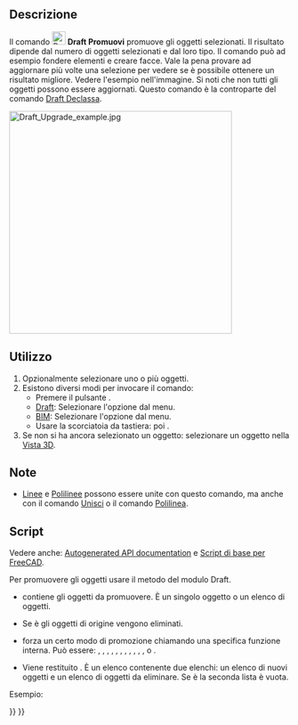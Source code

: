 <languages/>

{{Docnav/it
|[[Draft_Split/it|Dividi]]
|[[Draft_Downgrade/it|Declassa]]
|[[Draft_Workbench/it|Draft]]
|IconL=Draft_Split.svg
|IconR=Draft_Downgrade.svg
|IconC=Workbench_Draft.svg
}}

{{GuiCommand/it
|Name=Draft Upgrade
|Name/it=Draft Promuovi
|MenuLocation=Modifiche → Promuovi<br>Modifica → Promuovi
|Workbenches=[[Draft_Workbench/it|Draft]], [[BIM_Workbench/it|BIM]]
|Shortcut={{KEY|U}} {{KEY|P}}
|SeeAlso=[[Draft_Downgrade/it|Draft Declassa]]
}}

<span id="Description"></span>
==Descrizione==

Il comando [[Image:Draft_Upgrade.svg|24px]] '''Draft Promuovi''' promuove gli oggetti selezionati. Il risultato dipende dal numero di oggetti selezionati e dal loro tipo. Il comando può ad esempio fondere elementi e creare facce. Vale la pena provare ad aggiornare più volte una selezione per vedere se è possibile ottenere un risultato migliore. Vedere l'esempio nell'immagine. Si noti che non tutti gli oggetti possono essere aggiornati. Questo comando è la controparte del comando [[Draft_Downgrade/it|Draft Declassa]].

[[Image:Draft_Upgrade_example.jpg|400px]]
{{Caption|Una polilinea aperta non modificabile viene aggiornata ad una polilinea chiusa e quindi ad una faccia. Anche un contorno quadrato chiuso non modificabile viene aggiornato ad una faccia. Le due facce vengono quindi aggiornate per creare un composto, che viene infine aggiornato ad una singola Polilinea modificabile.}}

<span id="Usage"></span>
== Utilizzo ==

# Opzionalmente selezionare uno o più oggetti.
# Esistono diversi modi per invocare il comando:
#* Premere il pulsante {{Button|[[Image:Draft_Upgrade.svg|16px]] [[Draft_Upgrade/it|Promuovi]]}}.
#* [[Draft_Workbench/it|Draft]]:  Selezionare l'opzione {{MenuCommand|Modifica → [[Image:Draft_Upgrade.svg|16px]] Promuovi}} dal menu.
#* [[BIM_Workbench/it|BIM]]: Selezionare l'opzione {{MenuCommand|Modifica → [[Image:Draft_Upgrade.svg|16px]] Promuovi}} dal menu.
#* Usare la scorciatoia da tastiera: {{KEY|U}} poi {{KEY|P}}.
# Se non si ha ancora selezionato un oggetto: selezionare un oggetto nella [[3D_view/it|Vista 3D]].

<span id="Notes"></span>
==Note==

* [[Draft_Line/it|Linee]] e [[Draft_Wire/it|Polilinee]] possono essere unite con questo comando, ma anche con il comando [[Draft_Join/it|Unisci]] o il comando [[Draft_Wire/it|Polilinea]].

<span id="Scripting"></span>
==Script==

Vedere anche: [https://freecad.github.io/SourceDoc/ Autogenerated API documentation] e [[FreeCAD Scripting Basics/it|Script di base per FreeCAD]].

Per promuovere gli oggetti usare il metodo {{incode|upgrade}} del modulo Draft.

{{Code|code=
upgrade_list = upgrade(objects, delete=False, force=None)
}}

* {{incode|objects}} contiene gli oggetti da promuovere. È un singolo oggetto o un elenco di oggetti.
* Se {{incode|delete}} è {{incode|True}} gli oggetti di origine vengono eliminati.
* {{incode|force}} forza un certo modo di promozione chiamando una specifica funzione interna. Può essere: {{incode|"makeCompound"}}, {{incode|"closeGroupWires"}}, {{incode|"makeSolid"}}, {{incode|"closeWire"}}, {{incode|"turnToParts "}}, {{incode|"makeFusion"}}, {{incode|"makeShell"}}, {{incode|"makeFaces"}}, {{incode|"draftify"}}, {{incode|"joinFaces "}}, {{incode|"makeSketchFace"}}, {{incode|"makeWires"}} o {{incode|"turnToLine"}}.
* Viene restituito {{incode|upgrade_list}}. È un elenco contenente due elenchi: un elenco di nuovi oggetti e un elenco di oggetti da eliminare. Se {{incode|delete}} è {{incode|True}} la seconda lista è vuota.

Esempio:

{{Code|code=
import FreeCAD as App
import Draft

doc = App.newDocument()

circle = Draft.make_circle(1000)
rectangle = Draft.make_rectangle(2000, 800)
doc.recompute()

add_list1, delete_list1 = Draft.upgrade([circle, rectangle], delete=False)

line1 = Draft.make_line(App.Vector(2000, 0, 0), App.Vector(2500, 1500, 0))
line2 = Draft.make_line(App.Vector(2500, 1500, 0), App.Vector(3000, -1000, 0))
doc.recompute()

add_list2, delete_list2 = Draft.upgrade([line1, line2], delete=False)

simple_wire = add_list2[0]
add_list3, delete_list3 = Draft.upgrade(simple_wire, delete=False)

closed_wire = add_list3[0]
add_list4, delete_list4 = Draft.upgrade(closed_wire, delete=False)

face = add_list4[0]
add_list5, delete_list5 = Draft.upgrade(face, delete=False)

doc.recompute()
}}


{{Docnav/it
|[[Draft_Split/it|Dividi]]
|[[Draft_Downgrade/it|Declassa]]
|[[Draft_Workbench/it|Draft]]
|IconL=Draft_Split.svg
|IconR=Draft_Downgrade.svg
|IconC=Workbench_Draft.svg
}}

{{Draft Tools navi{{#translation:}}}}
{{Userdocnavi{{#translation:}}}}